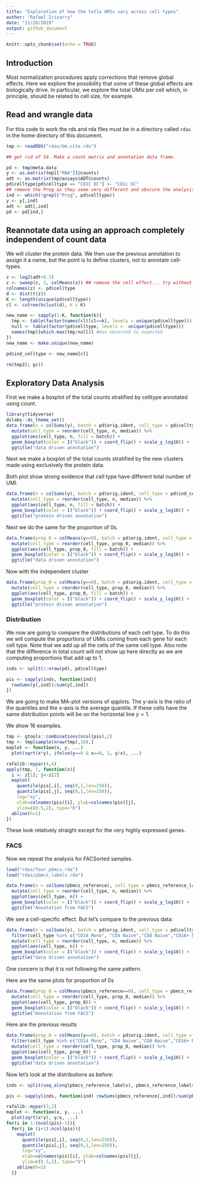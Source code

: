 ```yaml
---
title: "Exploration of how the totla UMIs vary across cell types"
author: "Rafael Irizarry"
date: "11/20/2019"
output: github_document
---
```


```r
knitr::opts_chunk$set(echo = TRUE)
```

## Introduction

Most normalization procedures apply corrections that remove global effects. Here we explore the possibility that some of these global effects are biologically drive. In particular, we explore the total UMIs per cell which, in principle, should be related to cell size, for example.


## Read and wrangle data

For this code to work the rds and rda files must be in a directory called `rdas` in the home directory of this document.

```r
tmp <- readRDS("rdas/bm.cite.rds")

## get rid of S4. Make a count matrix and annotation data frame.

pd <- tmp@meta.data
y <- as.matrix(tmp[["RNA"]]@counts)
adt <- as.matrix(tmp@assays$ADT@counts)
pd$celltype[pd$celltype == "CD1C DC"] <- "CD1c DC"
## remove the Prog as they seem very different and obscure the analysis
ind <- which(!grepl("Prog", pd$celltype))
y <- y[,ind]
adt <- adt[,ind]
pd <- pd[ind,]
```

## Reannotate data using an approach completely independent of count data

We will cluster the protein data. We then use the previous annotation to assign it a name, but the point is to define clusters, not to annotate cell-types.

```r
z <- log2(adt+0.5)
z <- sweep(z, 2, colMeans(z)) ## remove the cell effect... try without
colnames(z) <- pd$celltype
d <- dist(t(z))
K <- length(unique(pd$celltype))
cl <- cutree(hclust(d), k = K)

new_name <- sapply(1:K, function(k){
  tmp <- table(factor(names(cl)[cl==k], levels = unique(pd$celltype)))
  null <- table(factor(pd$celltype, levels =  unique(pd$celltype)))
  names(tmp)[which.max(tmp/null)] #max observed to expected
})
new_name <- make.unique(new_name)

pd$ind_celltype <- new_name[cl]
```

```r
rm(tmp2); gc()
```

## Exploratory Data Analysis

First we make a boxplot of the total counts stratified by celltype annotated using count.
 
```r
library(tidyverse)
dslabs::ds_theme_set()
data.frame(n = colSums(y), batch = pd$orig.ident, cell_type = pd$celltype) %>%
  mutate(cell_type = reorder(cell_type, n, median)) %>%
  ggplot(aes(cell_type, n, fill = batch)) + 
  geom_boxplot(color = I("black")) + coord_flip() + scale_y_log10() +
  ggtitle("data driven annotation")
```

Next we make a boxplot of the total counts stratified by the new clusters made using exclusively the protein data.

Both plot show strong evidence that cell type have different total number of UMI.

```r
data.frame(n = colSums(y), batch = pd$orig.ident, cell_type = pd$ind_celltype) %>%
  mutate(cell_type = reorder(cell_type, n, median)) %>%
  ggplot(aes(cell_type, n, fill = batch)) + 
  geom_boxplot(color = I("black")) + coord_flip() + scale_y_log10() +
  ggtitle("protein driven annotation")
```


Next we do the same for the proportion of 0s.

```r
data.frame(prop_0 = colMeans(y==0), batch = pd$orig.ident, cell_type = pd$celltype) %>%
  mutate(cell_type = reorder(cell_type, prop_0, median)) %>%
  ggplot(aes(cell_type, prop_0, fill = batch)) + 
  geom_boxplot(color = I("black")) + coord_flip() + scale_y_log10() +
  ggtitle("data driven annotation")
```

Now with the independent cluster


```r
data.frame(prop_0 = colMeans(y==0), batch = pd$orig.ident, cell_type = pd$ind_celltype) %>%
  mutate(cell_type = reorder(cell_type, prop_0, median)) %>%
  ggplot(aes(cell_type, prop_0, fill = batch)) + 
  geom_boxplot(color = I("black")) + coord_flip() + scale_y_log10() +
  ggtitle("protein driven annotation")
```

### Distribution

We now are going to compare the distributions of each cell type. To do this we will compute the proportions of UMIs coming from each gene for each cell type. Note that we add up all the cells of the same cell type. Also note that the difference in total count will not show up here directly as we are computing proportions that add up to 1.

```r
inds <- split(1:nrow(pd), pd$celltype)

pis <- sapply(inds, function(ind){
  rowSums(y[,ind])/sum(y[,ind])
})
```

We are going to make MA-plot versions of qqplots. The y-axis is the ratio of the quantiles and the x-axis is the average quantile. If these cells have the same distribution points will be on the horizontal line $y=1$.

We show 16 examples.

```r
tmp <- gtools::combinations(ncol(pis),2)
tmp <- tmp[sample(nrow(tmp),16),]
maplot <- function(x, y, ...) 
  plot(sqrt(x*y), ifelse(y==0 & x==0, 1, y/x), ...)

rafalib::mypar(4,4)
apply(tmp, 1, function(z){
  i <- z[1]; j<-z[2]
  maplot(
    quantile(pis[,i], seq(0,1,len=250)), 
    quantile(pis[,j], seq(0,1,len=250)),
    log="xy", 
    xlab=colnames(pis)[i], ylab=colnames(pis)[j],
    ylim=c(0.5,2), type="b")
  abline(h=1)
})
```

These look relatively straight except for the very highly expressed genes.

### FACS

Now we repeat the analysis for FACSorted samples.

```r
load("rdas/four_pbmcs.rda")
load("rdas/pbmcs_labels.rda")

data.frame(n = colSums(pbmcs_reference), cell_type = pbmcs_reference_labels) %>%
  mutate(cell_type = reorder(cell_type, n, median)) %>%
  ggplot(aes(cell_type, n)) + 
  geom_boxplot(color = I("black")) + coord_flip() + scale_y_log10() +
  ggtitle("Annotation from FACS")
```

We see a cell-specific effect. But let's compare to the previous data:

```r
data.frame(n = colSums(y), batch = pd$orig.ident, cell_type = pd$celltype) %>%
  filter(cell_type %in% c("CD14 Mono", "CD4 Naive","CD8 Naive","CD16+ NK")) %>%
  mutate(cell_type = reorder(cell_type, n, median)) %>%
  ggplot(aes(cell_type, n)) + 
  geom_boxplot(color = I("black")) + coord_flip() + scale_y_log10() +
  ggtitle("data driven annotation")
```

One concern is that it is not following the same pattern.

Here are the same plots for proportion of 0s
```r
data.frame(prop_0 = colMeans(pbmcs_reference==0), cell_type = pbmcs_reference_labels) %>%
  mutate(cell_type = reorder(cell_type, prop_0, median)) %>%
  ggplot(aes(cell_type, prop_0)) + 
  geom_boxplot(color = I("black")) + coord_flip() + scale_y_log10() +
  ggtitle("Annotation from FACS")
```

Here are the previous results

```r
data.frame(prop_0 = colMeans(y==0), batch = pd$orig.ident, cell_type = pd$celltype) %>%
  filter(cell_type %in% c("CD14 Mono", "CD4 Naive","CD8 Naive","CD16+ NK")) %>%
  mutate(cell_type = reorder(cell_type, prop_0, median)) %>%
  ggplot(aes(cell_type, prop_0)) + 
  geom_boxplot(color = I("black")) + coord_flip() + scale_y_log10() +
  ggtitle("data driven annotation")
```

Now let's look at the distributions as before:

```r
inds <- split(seq_along(pbmcs_reference_labels), pbmcs_reference_labels)

pis <- sapply(inds, function(ind) rowSums(pbmcs_reference[,ind])/sum(pbmcs_reference[,ind]))

rafalib::mypar(3,2)
maplot <- function(x, y, ...) 
  plot(sqrt(x*y), y/x, ...)
for(i in 1:(ncol(pis)-1)){
  for(j in (i+1):ncol(pis)){
    maplot(
      quantile(pis[,i], seq(0,1,len=250)), 
      quantile(pis[,j], seq(0,1,len=250)),
      log="xy", 
      xlab=colnames(pis)[i], ylab=colnames(pis)[j],
      ylim=c(0.5,2), type="b")
    abline(h=1)
  }}
```
